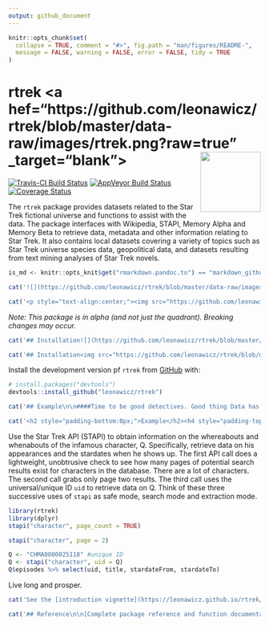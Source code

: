 ```yaml
---
output: github_document
---
```


<!-- README.md is generated from README.Rmd. Please edit that file -->

```r
knitr::opts_chunk$set(
  collapse = TRUE, comment = "#>", fig.path = "man/figures/README-",
  message = FALSE, warning = FALSE, error = FALSE, tidy = TRUE
)
```

# rtrek <a hef="https://github.com/leonawicz/rtrek/blob/master/data-raw/images/rtrek.png?raw=true" _target="blank"><img src="https://github.com/leonawicz/rtrek/blob/master/data-raw/images/rtrek-small.png?raw=true" style="margin-bottom:5px;" width="120" align="right"></a>

[![Travis-CI Build Status](https://travis-ci.org/leonawicz/rtrek.svg?branch=master)](https://travis-ci.org/leonawicz/rtrek)
[![AppVeyor Build Status](https://ci.appveyor.com/api/projects/status/github/leonawicz/rtrek?branch=master&svg=true)](https://ci.appveyor.com/project/leonawicz/rtrek)
[![Coverage Status](https://img.shields.io/codecov/c/github/leonawicz/rtrek/master.svg)](https://codecov.io/github/leonawicz/rtrek?branch=master)
  
The `rtrek` package provides datasets related to the Star Trek fictional universe and functions to assist with the data. The package interfaces with Wikipedia, STAPI, Memory Alpha and Memory Beta to retrieve data, metadata and other information relating to Star Trek. It also contains local datasets covering a variety of topics such as Star Trek universe species data, geopolitical data, and datasets resulting from text mining analyses of Star Trek novels.

```r
is_md <- knitr::opts_knit$get("rmarkdown.pandoc.to") == "markdown_github-ascii_identifiers"
```

```r
cat('![](https://github.com/leonawicz/rtrek/blob/master/data-raw/images/rtrek_app1.png?raw=true)')
```

```r
cat('<p style="text-align:center;"><img src="https://github.com/leonawicz/rtrek/blob/master/data-raw/images/rtrek_app1.png?raw=true" width="100%"></p>')
```

*Note: This package is in alpha (and not just the quadrant). Breaking changes may occur.*
    
```r
cat('## Installation![](https://github.com/leonawicz/rtrek/blob/master/data-raw/images/dixon_hill.jpg?raw=true)')
```

```r
cat('## Installation<img src="https://github.com/leonawicz/rtrek/blob/master/data-raw/images/dixon_hill.jpg?raw=true" width=320 style="float: right; padding-left: 10px; padding-bottom:5px;">')
```

Install the development version pf `rtrek` from [GitHub](https://github.com/) with:

``` r
# install.packages("devtools")
devtools::install_github("leonawicz/rtrek")
```



```r
cat('## Example\n\n####Time to be good detectives. Good thing Data has R installed.')
```

```r
cat('<h2 style="padding-bottom:0px;">Example</h2><h4 style="padding-top:50px;padding-bottom:0px;">Time to be good detectives. Good thing Data has R installed.</h4>')
```

Use the Star Trek API (STAPI) to obtain information on the whereabouts and whenabouts of the infamous character, Q. Specifically, retrieve data on his appearances and the stardates when he shows up. The first API call does a lightweight, unobtrusive check to see how many pages of potential search results exist for characters in the database. There are a lot of characters. The second call grabs only page two results. The third call uses the universal/unique ID `uid` to retrieve data on Q. Think of these three successive uses of `stapi` as safe mode, search mode and extraction mode.

```r
library(rtrek)
library(dplyr)
stapi("character", page_count = TRUE)

stapi("character", page = 2)

Q <- "CHMA0000025118" #unique ID
Q <- stapi("character", uid = Q)
Q$episodes %>% select(uid, title, stardateFrom, stardateTo)
```

Live long and prosper.

```r
cat('See the [introduction vignette](https://leonawicz.github.io/rtrek/articles/rtrek.html) for more details and examples.')
```

```r
cat('## Reference\n\n[Complete package reference and function documentation](https://leonawicz.github.io/rtrek/)')
```
